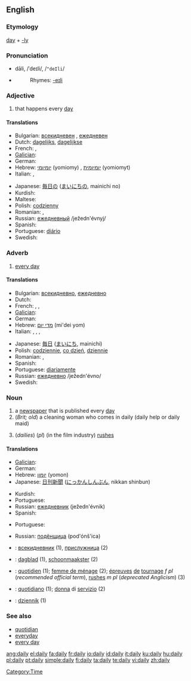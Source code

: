 ==English==

===Etymology===
[[day]] + [[-ly]]

===Pronunciation===
*dāli, /ˈdeɪli/, /<tt>"deIli</tt>/
*{{audio|en-us-daily.ogg|Audio (US)}}
*:Rhymes: [[Rhymes:English:-eɪli|-eɪli]]

===Adjective===
{{en-adj|-}}

# that happens every [[day]]

====Translations====
{{trans-top|that happens every day}}
* Bulgarian: [[всекидневен]] {{m}}, [[ежедневен]] {{m}}
* Dutch: [[dagelijks]], [[dagelijkse]]
* French: {{t+|fr|quotidien}}, {{t|fr|journalier}}
* [[Galician]]: {{t-|gl|diario|xs=Galician}} {{m}} {{t-|gl|diaria|xs=Galician}} {{f}}
* German: {{t+|de|täglich}}
* Hebrew: [[יומיומי]] (yomiomy) {{m}}, [[יומיומית]] (yomiomyt) {{f}}
* Italian: {{t+|it|quotidiano}}, {{t+|it|giornaliero}}
{{trans-mid}}
* Japanese: [[毎日]]の ([[まいにち]]の, mainichi no)
* Kurdish: {{KUchar|[[ڕۆژانه‌]]}}
* Maltese: {{t|mt|kuljum praċett|xs=Maltese}}
* Polish: [[codzienny]]
* Romanian: {{t|ro|zilnic}}, {{t|ro|cotidian}}
* Russian: [[ежедневный]] /ježedn'évnyj/
* Spanish: {{t-|es|diario}}
* Portuguese: [[diário]]
* Swedish: {{t-|sv|daglig}}
{{trans-bottom}}

===Adverb===
{{en-adv|-}}

# [[every day]]

====Translations====
{{trans-top|every day}}
* Bulgarian: [[всекидневно]], [[ежедневно]]
* Dutch: {{t+|nl|dagelijks}}
* French: {{t|fr|quotidiennement}}, {{t|fr|journellement}}, {{t|fr|tous les jours}}
* [[Galician]]: {{t|gl|diariamente|xs=Galician}} {{m}}
* German: {{t+|de|täglich}}
* Hebrew: [[מדי יום]] (mi'dei yom)
* Italian: {{t+|it|quotidianamente}}, {{t+|it|giornalmente}}, {{t|it|ogni giorno}}, {{t|it|tutti i giorni}}
{{trans-mid}}
* Japanese: [[毎日]] ([[まいにち]], mainichi)
* Polish: [[codziennie]], [[co dzień]], [[dziennie]]
* Romanian: {{t|ro|zilnic}}, {{t|ro|cotidian}}
* Spanish: {{t|es|diariamente}}
* Portuguese: [[diariamente]]
* Russian: [[ежедневно]] /ježedn'évno/
* Swedish: {{t-|sv|dagligt}}
{{trans-bottom}}

===Noun===
{{en-noun|dailies}}

# a [[newspaper]] that is published every [[day]]
# (''Brit; old'') a cleaning woman who comes in daily (daily help or daily maid)
# {{US}} (''dailies'') (''pl'') (in the film industry) [[rushes]]

====Translations====
{{trans-top|a newspaper that is published every day}}
* [[Galician]]: {{t-|gl|diario|xs=Galician}} {{m}}
* German: {{t|de|Tageszeitung|f}}
* Hebrew: [[יומון]] (yomon) {{m}}
* Japanese: [[日刊新聞]] ([[にっかんしんぶん]], nikkan shinbun)
{{trans-mid}}
* Kurdish: {{KUchar|[[ڕۆژنامه‌]]}}
* Portuguese: {{t|pt|diário}} {{m}}
* Russian: [[ежедневник]] (ježedn'évnik) {{m}}
* Spanish: {{t-|es|diario}} {{m}}
{{trans-bottom}}

{{trans-top|(''Brit; old'') a cleaning woman who comes in daily (daily help or daily maid)}}
* Portuguese: {{t|pt|diarista}} {{f}}
{{trans-mid}}
* Russian: [[подёнщица]] (pod'ónš'ica) {{f}}
{{trans-bottom}}

{{trans-top|(''US'') (''dailies'') (''pl'') (in the film industry) rushes}}
{{trans-mid}}
{{trans-bottom}}

{{checktrans}}
{{top}}
*{{ttbc|Bulgarian}}: [[всекидневник]] {{m}} (1), [[прислужница]] {{f}} (2)
*{{ttbc|Dutch}}: [[dagblad]] {{n}} (1), [[schoonmaakster]] {{f}} (2)
*{{ttbc|French}}: [[quotidien]] {{m}} (1); [[femme de ménage]] {{f}} (2); [[épreuves]] [[de]] [[tournage]] ''f pl'' (''recommended official term''), [[rushes]] ''m pl'' (''deprecated Anglicism'') (3)
{{mid}}
*{{ttbc|Italian}}: [[quotidiano]] {{m}} (1); [[donna]] di [[servizio]] {{f}} (2)
*{{ttbc|Polish}}: [[dziennik]] {{m}} (1)

{{bottom}}

===See also===
*[[quotidian]]
*[[everyday]]
*[[every day]]

[[Category:Time]]

[[ang:daily]]
[[el:daily]]
[[fa:daily]]
[[fr:daily]]
[[io:daily]]
[[id:daily]]
[[it:daily]]
[[ku:daily]]
[[hu:daily]]
[[pl:daily]]
[[pt:daily]]
[[simple:daily]]
[[fi:daily]]
[[ta:daily]]
[[te:daily]]
[[vi:daily]]
[[zh:daily]]